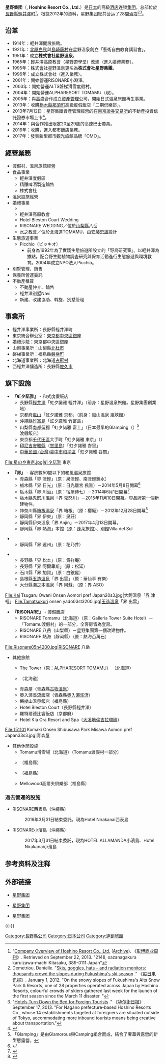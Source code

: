 {{expand|time=2013-09-22T23:46:03+00:00}}
{{refimprove|time=2013-09-22T23:46:03+00:00}}
{{Infobox company
|name =星野度假村集團

|name_en = Hoshino Resort Inc.

|native_name = 株式会社星野リゾート
|native_name_lang = ja
|logo = [[File:Logo_Hoshino_resorts.jpg|200px]]
|type = 私人公司
|location = {{JPN}}[[長野縣|長野縣]][[北佐久郡|北佐久郡]][[輕井澤町|輕井澤町]]大字長倉2148
|foundation = 1904年（創業）<br>1951年（設立）
|services = 渡假飯店事業
|key_people = 代表取締役社長 [[星野佳路|星野佳路]]
|capital = 1,000萬日圓（2016年）
|num_employees = 單獨：580名、集團正職員工：2,472名
|num_employees_year = 2017年4月
|accounting_period = 11月
|major_shareholder = 星野集團控股 100%
|subsid = 株式會社Horizon Hotels<br>株式會社星野集團資產管理
|homepage = http://www.hoshinoresort.com/
|}}
'''星野集团'''（{{jpn|j=株式会社星野リゾート|hg=かぶしきがいしゃ ほしのリゾート|rm=Kabushiki Kaisha Hoshino Risōto|f=h}}, '''Hoshino Resort Co., Ltd.'''）是[[日本|日本]]的高級[[酒店|酒店]]连锁[[集团|集团]]，总部位於[[長野縣|長野縣]][[輕井澤町|輕井澤町]]<ref>"[http://investing.businessweek.com/research/stocks/private/snapshot.asp?privcapid=23316508 Company Overview of Hoshino Resort Co., Ltd.] ([http://archive.is/5O28x Archive]). 《[[彭博商业周刊|彭博商业周刊]]》. Retrieved on September 22, 2013. "2148, oazanagakura karuizawa-machi Kitasaku,  389-0111 Japan"</ref>。根據2012年的資料，星野集团總共营运了28間酒店<ref>Demetriou, Danielle. "[http://www.telegraph.co.uk/travel/snowandski/8986062/Skis-goggles-hats-and-radiation-monitors-thousands-crowd-the-slopes-during-Fukushimas-ski-season.html Skis, goggles, hats – and radiation monitors: thousands crowd the slopes during Fukushima's ski season] {{Wayback|url=http://www.telegraph.co.uk/travel/snowandski/8986062/Skis-goggles-hats-and-radiation-monitors-thousands-crowd-the-slopes-during-Fukushimas-ski-season.html |date=20210301040940 }}." 《[[每日电讯报|每日电讯报]]》. January 1, 2012. "On the snowy slopes of Fukushima's Alts Snow Park & Resorts, one of 28 properties operated across Japan by Hoshino Resorts, colourful crowds of skiers gathered last week for the launch of the first season since the March 11 disaster. "</ref><ref>"[http://blogs.wsj.com/japanrealtime/2013/09/17/hotels-turn-down-the-bed-for-foreign-tourists/ Hotels Turn Down the Bed for Foreign Tourists] {{Wayback|url=http://blogs.wsj.com/japanrealtime/2013/09/17/hotels-turn-down-the-bed-for-foreign-tourists/ |date=20190525031132 }}." 《[[华尔街日报|华尔街日报]]》. September 17, 2013. "For Nagano prefecture-based Hoshino Resorts Co., whose 14 establishments targeted at foreigners are situated outside of Tokyo, accommodating more inbound tourists means being creative about transportation."</ref>。

==沿革==
*1914年：輕井澤開設{{link-ja|星野溫泉|星野温泉}}旅館。
*1921年：[[北原白秋|北原白秋]]與[[島崎藤村|島崎藤村]]在星野溫泉創立「藝術自由教育講習會」。
*1951年：成立'''株式會社星野溫泉'''。
*1965年：輕井澤高原教會（星野遊學堂）改建（進入婚禮業務）。
*1995年：株式會社星野溫泉更名為'''株式會社星野集團'''。
*1996年：成立株式會社{{link-ja|YO-HO BREWING|ヤッホーブルーイング}}（進入{{link-ja|地方啤酒|地ビール}}業務）。
*2001年：開始營運RISONARE小淵澤。
*2003年：開始營運ALTS磐梯滑雪度假村。
*2004年：開始營運ALPHARESORT TOMAMU（現{{link-ja|TOMAMU度假村|星野リゾート トマム}}）。
*2005年：與[[高盛|高盛]]合作成立[[資產管理|資產管理]]公司，開始日式溫泉旅館再生事業。
*2013年：收購[[栃木縣|栃木縣]][[那須町|那須町]]高級度假飯店「二期倶樂部」。
*2013年7月12日：星野集團資產管理經營的{{link-ja|星野集團房地產投資信託基金|星野リゾート・リート投資法人}}在[[東京證券交易所|東京證券交易所]]的不動產投資信託證券市場上市<ref>{{Cite web |url=http://hoshinoresort.com/information/release/2013/07/494.html |title=星野リゾート・リート投資法人 東証に上場のお知らせ  |access-date=2018-05-27 |archive-date=2017-10-11 |archive-url=https://web.archive.org/web/20171011232727/http://www.hoshinoresort.com/information/release/2013/07/494.html |dead-url=no }}</ref>。
*2014年：與{{link-ja|WILLER EXPRESS|WILLER EXPRESS}}合作推出限定20至29歲的高速巴士套票。
*2016年：收購{{link-ja|OMO7 旭川|OMO7 旭川|旭川格蘭飯店}}，進入都市飯店業務。
*2017年：發表新型都市觀光旅館品牌「OMO」。

==經營業務==
*渡假村、溫泉旅館經營
*食品事業
**輕井澤度假區
**精釀啤酒製造銷售
**株式會社{{link-ja|YO-HO BREWING|ヤッホーブルーイング}}
*溫泉設施經營
*婚禮事業
**{{link-ja|石之教會 內村鑑三紀念堂|石の教会・内村鑑三記念堂}}
**輕井澤高原教會
**Hotel Bleston Court Wedding
**RISONARE WEDDING／位於[[山梨縣|山梨縣]]八岳
**[[水之教會|水之教會]]／位於北海道TOMAMU，由[[安藤忠雄|安藤忠雄]]設計
*生態旅遊事業
**Picchio（ピッキオ）
***前身為1992年為了實踐生態旅遊所設立的「野鳥研究室」。以輕井澤為據點，配合野生動植物調査研究與保育活動進行生態旅遊與環境教育。2004年成立NPO法人Picchio。
*別墅管理、銷售
*保養所營運委託
*不動產租賃
**不動產仲介、銷售
**輕井澤別墅Navi
**新建、改建協助、斡旋、別墅管理
==事業所==
*輕井澤事業所：長野縣輕井澤町
*東京統合辦公室：[[東京都|東京都]][[中央區_(東京都)|中央區]][[銀座|銀座]]
*婚禮沙龍：東京都中央區銀座
*山梨事業所：山梨縣[[北杜市|北杜市]]
*磐梯事業所：福島縣[[磐梯町|磐梯町]]
*北海道事業所：北海道[[占冠村|占冠村]]
*西輕井澤釀造所：長野縣[[佐久市|佐久市]]

== 旗下設施 ==
*'''『虹夕諾雅』''' - 和式度假飯店
**長野縣[[輕井澤|輕井澤]]「虹夕諾雅 輕井澤」（前身：星野温泉旅館。星野集團創業地）
**京都府[[嵐山|嵐山]]「虹夕諾雅 京都」（前身：嵐山溫泉 嵐峽館）
**沖繩縣[[竹富島|竹富島]]「虹夕諾雅 竹富島」
**山梨縣[[南都留郡|南都留郡]]「虹夕諾雅 富士」（日本最早的Glamping（{{link-en|豪華露營|Glamping}}）<ref>「Glamping」是由Glamorous與Camping組合而成，結合了奢華與露營的新型態露營。</ref>渡假飯店）
**東京都[[千代田區|千代田區]]大手町「虹夕諾雅 東京」（{{link-ja|大手町Financial City Grand Cube|大手町フィナンシャルシティグランキューブ}}）
**[[印尼|印尼]][[吉安雅縣|吉安雅縣]]（[[峇里島|峇里島]]）「虹夕諾雅 峇里」
**[[中華民國_(台灣)|中華民國 (台灣)]][[臺中市|臺中市]][[和平區_(臺中市)|和平區]]「虹夕諾雅 谷關」
<Gallery>
File:星のや東京.jpg|虹夕諾雅 東京
</Gallery>
*'''『界』''' - 客房數50間以下的和風溫泉旅館
**青森縣{{link-ja|大鰐溫泉|大鰐温泉}}「界 津輕」（原：泉津輕、南津輕錦水）
**栃木縣{{link-ja|中禪寺溫泉|中禅寺温泉}}「界 日光」（原：日光離宮 楓雅）－2014年5月8日開幕<ref>{{Cite web |url=http://kai-nikko.jp/ |title=【公式】星野リゾート　界 日光 |access-date=2018-05-27 |archive-date=2016-05-30 |archive-url=https://web.archive.org/web/20160530134502/http://kai-nikko.jp/ |dead-url=no }}</ref>
**栃木縣{{link-ja|川治溫泉|川治温泉}}「界 川治」（原：宿屋傳七）－2014年6月1日開幕<ref>{{Cite web |url=http://kai-kawaji.jp/ |title=【公式】星野リゾート　界 川治 |access-date=2018-05-27 |archive-date=2016-06-12 |archive-url=https://web.archive.org/web/20160612172433/http://kai-kawaji.jp/ |dead-url=no }}</ref>
**栃木縣[[鬼怒川溫泉|鬼怒川溫泉]]「界 鬼怒川」－2015年11月10日開幕。界品牌第一個新建物件。
**神奈川縣[[箱根溫泉|箱根溫泉]]「界 箱根」（原：櫻庵）－2012年12月28日開幕<ref>{{Cite web |url=http://kai-hakone.jp/ |title=【公式】星野リゾート　界 箱根 |access-date=2018-05-27 |archive-date=2016-05-31 |archive-url=https://web.archive.org/web/20160531113047/http://kai-hakone.jp/ |dead-url=no }}</ref>
**靜岡縣{{link-ja|伊東溫泉|伊東温泉}}「界 伊東」（原：泉莊）
**靜岡縣伊東溫泉「界 Anjin」－2017年4月13日開幕。
**靜岡縣{{link-ja|伊豆山溫泉|伊豆山温泉}}「界 熱海」本館（原：蓬萊旅館）、別館Villa del Sol

**靜岡縣{{link-ja|館山寺溫泉|かんざんじ温泉}}「界 遠州」（原：花乃井）

**長野縣{{link-ja|淺間溫泉|浅間温泉}}「界 松本」（原：貴祥庵）
**長野縣{{link-ja|大町溫泉|大町温泉}}「界 阿爾卑斯」（原：松延）
**石川縣{{link-ja|山代溫泉|山代温泉}}「界 加賀」（原：白銀屋）
**島根縣[[玉造溫泉|玉造溫泉]]「界 出雲」（原：華仙亭 有樂）
**大分縣瀨之本溫泉「界 阿蘇」（原：界 ASO）
<Gallery>
File:Kai Tsugaru Owani Onsen Aomori pref Japan20s3.jpg|大鰐溫泉「界 津輕」
File:Tamatsukuri onsen yado03st3200.jpg|[[玉造溫泉|玉造溫泉]]「界 出雲」
</Gallery>

*'''『RISONARE』''' - 渡假飯店
**RISONARE Tomamu（北海道）（原：Galleria Tower Suite Hotel）－「Tomamu渡假村」的一部分，全客房皆為套房。
**RISONARE 八岳（山梨縣）－星野集團第一個改建物件。
**RISONARE 熱海（靜岡縣）（原：熱海百萬石）

<Gallery>
File:Risonare05n4200.jpg|RISONARE 八岳
</Gallery>
*其他旅館
**{{link-ja|Tomamu渡假村|星野リゾート トマム}}The Tower（原：ALPHARESORT TOMAMU） （北海道）
**{{link-ja|OMO7 旭川|OMO7 旭川}}（北海道）
**青森屋（青森縣[[古牧溫泉|古牧溫泉]]）
**奧入瀨溪流飯店（青森縣[[奧入瀨溪流|奧入瀨溪流]]）
**磐梯山溫泉飯店（福島縣）
**Hotel Bleston Court（長野縣輕井澤）
**羅特爾德比睿飯店（京都府）
**Hotel Kia Ora Resort and Spa（[[大溪地|大溪地]][[倫吉拉環礁|倫吉拉環礁]]）
<Gallery>
File:151101 Komaki Onsen Shibusawa Park Misawa Aomori pref Japan33s3.jpg|青森屋
</Gallery>

*其他休閒設施
**Tomamu滑雪場（北海道）（Tomamu渡假村一部分）
**{{link-ja|Alts滑雪場|星野リゾート アルツ磐梯}}（福島縣）
**{{link-ja|貓魔滑雪場|星野リゾート 猫魔スキー場}}（福島縣）
**Mellowood高爾夫倶樂部（福島縣）

=== 過去營運的設施 ===
*RISONARE西表島（沖繩縣）
*:2016年3月31日結束委託，現為Hotel Nirakanai西表島
* RISONARE小濱島（沖繩縣）
*:2017年3月31日結束委託，現為HOTEL ALLAMANDA小濱島、Hotel Nirakanai小濱島　

==参考资料及注释==
{{reflist}}

==外部链接==
* {{zh-hans icon}} [http://www.xingyejituan.com/ 星野集团] {{Wayback|url=http://www.xingyejituan.com/ |date=20150910051742 }}
* {{zh-hant icon}} [http://cn.hoshinoresort.com/ 星野集团] {{Wayback|url=http://cn.hoshinoresort.com/ |date=20150903033751 }}
* {{ja icon}} [http://www.hoshinoresort.com/ 星野集团] {{Wayback|url=http://www.hoshinoresort.com/ |date=20180313215556 }}
{{-}}
{{連鎖酒店}}

[[Category:長野縣公司|Category:長野縣公司]]
[[Category:日本公司|Category:日本公司]]
[[Category:連鎖旅館|Category:連鎖旅館]]